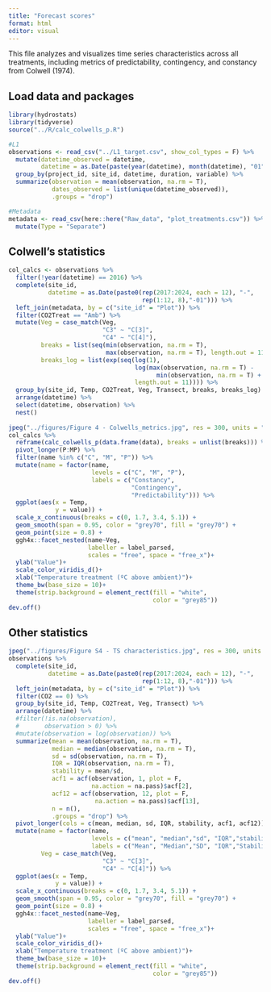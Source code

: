 ```yaml
---
title: "Forecast scores"
format: html
editor: visual
---
```


This file analyzes and visualizes time series characteristics across all treatments, including metrics of predictability, contingency, and constancy from Colwell (1974).

## Load data and packages

```r
library(hydrostats)
library(tidyverse)
source("../R/calc_colwells_p.R")

#L1
observations <- read_csv("../L1_target.csv", show_col_types = F) %>%
  mutate(datetime_observed = datetime,
         datetime = as.Date(paste(year(datetime), month(datetime), "01", sep = "-"))) %>%
  group_by(project_id, site_id, datetime, duration, variable) %>%
  summarize(observation = mean(observation, na.rm = T),
            dates_observed = list(unique(datetime_observed)),
            .groups = "drop")

#Metadata
metadata <- read_csv(here::here("Raw_data", "plot_treatments.csv")) %>%
  mutate(Type = "Separate")
```

## Colwell's statistics

```r
col_calcs <- observations %>%
  filter(!year(datetime) == 2016) %>%
  complete(site_id, 
           datetime = as.Date(paste0(rep(2017:2024, each = 12), "-", 
                                     rep(1:12, 8),"-01"))) %>%
  left_join(metadata, by = c("site_id" = "Plot")) %>%
  filter(CO2Treat == "Amb") %>%
  mutate(Veg = case_match(Veg,
                          "C3" ~ "C[3]",
                          "C4" ~ "C[4]"),
         breaks = list(seq(min(observation, na.rm = T), 
                           max(observation, na.rm = T), length.out = 11)),
         breaks_log = list(exp(seq(log(1), 
                                   log(max(observation, na.rm = T) - 
                                         min(observation, na.rm = T) + 1), 
                                   length.out = 11)))) %>%
  group_by(site_id, Temp, CO2Treat, Veg, Transect, breaks, breaks_log) %>%
  arrange(datetime) %>%
  select(datetime, observation) %>%
  nest() 
  
jpeg("../figures/Figure 4 - Colwells_metrics.jpg", res = 300, units = "in", width = 3, height = 3.5)
col_calcs %>%
  reframe(calc_colwells_p(data.frame(data), breaks = unlist(breaks))) %>%
  pivot_longer(P:MP) %>%
  filter(name %in% c("C", "M", "P")) %>%
  mutate(name = factor(name, 
                       levels = c("C", "M", "P"),
                       labels = c("Constancy", 
                                  "Contingency", 
                                  "Predictability"))) %>%
  ggplot(aes(x = Temp, 
             y = value)) +
  scale_x_continuous(breaks = c(0, 1.7, 3.4, 5.1)) +
  geom_smooth(span = 0.95, color = "grey70", fill = "grey70") +
  geom_point(size = 0.8) +
  ggh4x::facet_nested(name~Veg, 
                      labeller = label_parsed, 
                      scales = "free", space = "free_x")+
  ylab("Value")+
  scale_color_viridis_d()+
  xlab("Temperature treatment (ºC above ambient)")+
  theme_bw(base_size = 10)+
  theme(strip.background = element_rect(fill = "white",
                                        color = "grey85"))
dev.off()
```

## Other statistics

```r
jpeg("../figures/Figure S4 - TS characteristics.jpg", res = 300, units = "in", width = 3, height = 5)
observations %>%
  complete(site_id, 
           datetime = as.Date(paste0(rep(2017:2024, each = 12), "-", 
                                     rep(1:12, 8),"-01"))) %>%
  left_join(metadata, by = c("site_id" = "Plot")) %>%
  filter(CO2 == 0) %>%
  group_by(site_id, Temp, CO2Treat, Veg, Transect) %>%
  arrange(datetime) %>%
  #filter(!is.na(observation),
  #       observation > 0) %>%
  #mutate(observation = log(observation)) %>%
  summarize(mean = mean(observation, na.rm = T),
            median = median(observation, na.rm = T),
            sd = sd(observation, na.rm = T),
            IQR = IQR(observation, na.rm = T),
            stability = mean/sd,
            acf1 = acf(observation, 1, plot = F, 
                       na.action = na.pass)$acf[2],
            acf12 = acf(observation, 12, plot = F, 
                        na.action = na.pass)$acf[13],
            n = n(),
            .groups = "drop") %>%
  pivot_longer(cols = c(mean, median, sd, IQR, stability, acf1, acf12))%>%
  mutate(name = factor(name, 
                       levels = c("mean", "median","sd", "IQR","stability", "acf1", "acf12"),
                       labels = c("Mean", "Median","SD", "IQR","Stability", "ACF1", "ACF12")),
         Veg = case_match(Veg,
                          "C3" ~ "C[3]",
                          "C4" ~ "C[4]")) %>%
  ggplot(aes(x = Temp, 
             y = value)) +
  scale_x_continuous(breaks = c(0, 1.7, 3.4, 5.1)) +
  geom_smooth(span = 0.95, color = "grey70", fill = "grey70") +
  geom_point(size = 0.8) +
  ggh4x::facet_nested(name~Veg, 
                      labeller = label_parsed, 
                      scales = "free", space = "free_x")+
  ylab("Value")+
  scale_color_viridis_d()+
  xlab("Temperature treatment (ºC above ambient)")+
  theme_bw(base_size = 10)+
  theme(strip.background = element_rect(fill = "white",
                                        color = "grey85"))
dev.off()
```
